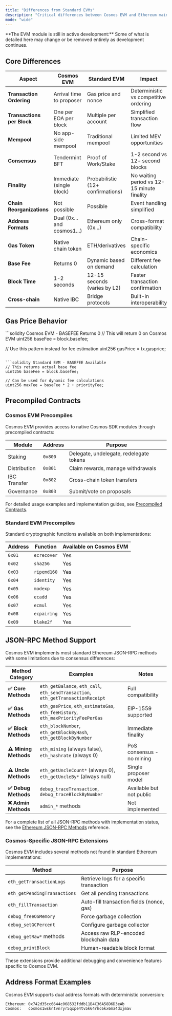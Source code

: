 ```yaml
---
title: "Differences from Standard EVMs"
description: "Critical differences between Cosmos EVM and Ethereum mainnet/L2s that affect smart contract behavior and infrastructure operation"
mode: "wide"
---
```


<Warning>
  **The EVM module is still in active development:** Some of what is detailed here may change or be removed entirely as development continues.
</Warning>

## Core Differences

| Aspect | Cosmos EVM | Standard EVM | Impact |
|--------|------------|--------------|---------|
| **Transaction Ordering** | Arrival time to proposer | Gas price and nonce | Deterministic vs competitive ordering |
| **Transactions per Block** | One per EOA per block | Multiple per account | Simplified transaction flow |
| **Mempool** | No app-side mempool | Traditional mempool | Limited MEV opportunities |
| **Consensus** | Tendermint BFT | Proof of Work/Stake | 1-2 second vs 12+ second blocks |
| **Finality** | Immediate (single block) | Probabilistic (12+ confirmations) | No waiting period vs 12-15 minute finality |
| **Chain Reorganizations** | Not possible | Possible | Event handling simplified |
| **Address Formats** | Dual (0x... and cosmos1...) | Ethereum only (0x...) | Cross-format compatibility |
| **Gas Token** | Native chain token | ETH/derivatives | Chain-specific economics |
| **Base Fee** | Returns 0 | Dynamic based on demand | Different fee calculation |
| **Block Time** | 1-2 seconds | 12-15 seconds (varies by L2) | Faster transaction confirmation |
| **Cross-chain** | Native IBC | Bridge protocols | Built-in interoperability |

## Gas Price Behavior

<CodeGroup>
```solidity Cosmos EVM - BASEFEE Returns 0
// This will return 0 on Cosmos EVM
uint256 baseFee = block.basefee;

// Use this pattern instead for fee estimation
uint256 gasPrice = tx.gasprice;
```

```solidity Standard EVM - BASEFEE Available
// This returns actual base fee
uint256 baseFee = block.basefee;

// Can be used for dynamic fee calculations
uint256 maxFee = baseFee * 2 + priorityFee;
```
</CodeGroup>

## Precompiled Contracts

### Cosmos EVM Precompiles

Cosmos EVM provides access to native Cosmos SDK modules through precompiled contracts:

| Module | Address | Purpose |
|--------|---------|---------|
| Staking | `0x800` | Delegate, undelegate, redelegate tokens |
| Distribution | `0x801` | Claim rewards, manage withdrawals |
| IBC Transfer | `0x802` | Cross-chain token transfers |
| Governance | `0x803` | Submit/vote on proposals |

For detailed usage examples and implementation guides, see [Precompiled Contracts](./precompiles/index).

### Standard EVM Precompiles

Standard cryptographic functions available on both implementations:

| Address | Function | Available on Cosmos EVM |
|---------|----------|-------------------------|
| `0x01` | `ecrecover` | Yes |
| `0x02` | `sha256` | Yes |
| `0x03` | `ripemd160` | Yes |
| `0x04` | `identity` | Yes |
| `0x05` | `modexp` | Yes |
| `0x06` | `ecadd` | Yes |
| `0x07` | `ecmul` | Yes |
| `0x08` | `ecpairing` | Yes |
| `0x09` | `blake2f` | Yes |

## JSON-RPC Method Support

Cosmos EVM implements most standard Ethereum JSON-RPC methods with some limitations due to consensus differences:

| Method Category | Examples | Notes |
|----------------|----------|-------|
| **✅ Core Methods** | `eth_getBalance`, `eth_call`, `eth_sendTransaction`, `eth_getTransactionReceipt` | Full compatibility |
| **✅ Gas Methods** | `eth_gasPrice`, `eth_estimateGas`, `eth_feeHistory`, `eth_maxPriorityFeePerGas` | EIP-1559 supported |
| **✅ Block Methods** | `eth_blockNumber`, `eth_getBlockByHash`, `eth_getBlockByNumber` | Immediate finality |
| **⚠️ Mining Methods** | `eth_mining` (always false), `eth_hashrate` (always 0) | PoS consensus - no mining |
| **⚠️ Uncle Methods** | `eth_getUncleCount*` (always 0), `eth_getUncleBy*` (always null) | Single proposer model |
| **✅ Debug Methods** | `debug_traceTransaction`, `debug_traceBlockByNumber` | Available but not public |
| **❌ Admin Methods** | `admin_*` methods | Not implemented |

For a complete list of all JSON-RPC methods with implementation status, see the [Ethereum JSON-RPC Methods](/api-reference/ethereum-json-rpc/methods) reference.

### Cosmos-Specific JSON-RPC Extensions

Cosmos EVM includes several methods not found in standard Ethereum implementations:

| Method | Purpose |
|--------|---------|
| `eth_getTransactionLogs` | Retrieve logs for a specific transaction |
| `eth_getPendingTransactions` | Get all pending transactions |
| `eth_fillTransaction` | Auto-fill transaction fields (nonce, gas) |
| `debug_freeOSMemory` | Force garbage collection |
| `debug_setGCPercent` | Configure garbage collector |
| `debug_getRaw*` methods | Access raw RLP-encoded blockchain data |
| `debug_printBlock` | Human-readable block format |

These extensions provide additional debugging and convenience features specific to Cosmos EVM.

## Address Format Examples

Cosmos EVM supports dual address formats with deterministic conversion:

```
Ethereum: 0x742d35cc6644c068532fddb11B4C36A58D6D3eAb
Cosmos:   cosmos1wskntvnryr5qxpe4tv5k64rhc6kx6ma4dxjmav
```
